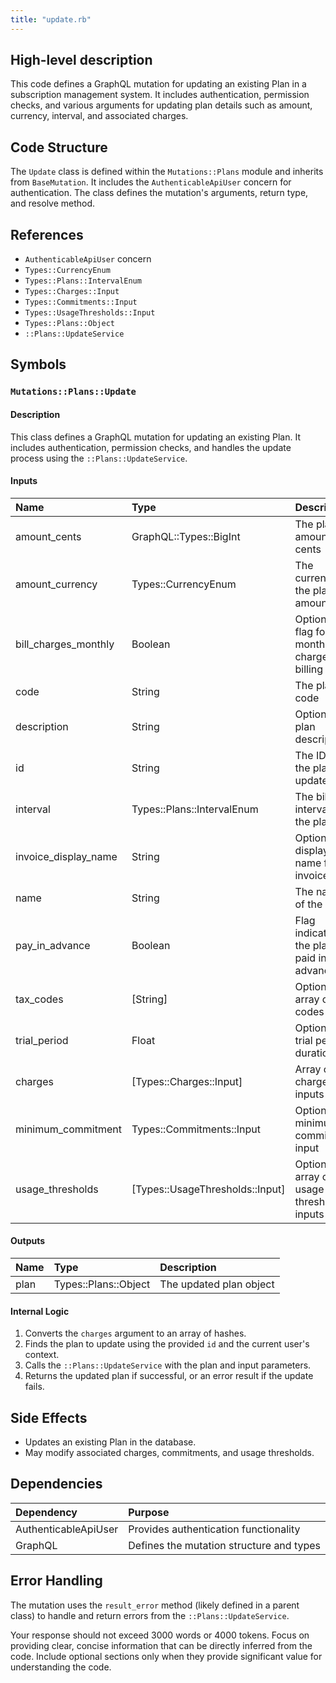 ```yaml
---
title: "update.rb"
---
```


## High-level description
This code defines a GraphQL mutation for updating an existing Plan in a subscription management system. It includes authentication, permission checks, and various arguments for updating plan details such as amount, currency, interval, and associated charges.

## Code Structure
The `Update` class is defined within the `Mutations::Plans` module and inherits from `BaseMutation`. It includes the `AuthenticableApiUser` concern for authentication. The class defines the mutation's arguments, return type, and resolve method.

## References
- `AuthenticableApiUser` concern
- `Types::CurrencyEnum`
- `Types::Plans::IntervalEnum`
- `Types::Charges::Input`
- `Types::Commitments::Input`
- `Types::UsageThresholds::Input`
- `Types::Plans::Object`
- `::Plans::UpdateService`

## Symbols

### `Mutations::Plans::Update`
#### Description
This class defines a GraphQL mutation for updating an existing Plan. It includes authentication, permission checks, and handles the update process using the `::Plans::UpdateService`.

#### Inputs
| Name | Type | Description |
|:-----|:-----|:------------|
| amount_cents | GraphQL::Types::BigInt | The plan amount in cents |
| amount_currency | Types::CurrencyEnum | The currency for the plan amount |
| bill_charges_monthly | Boolean | Optional flag for monthly charge billing |
| code | String | The plan code |
| description | String | Optional plan description |
| id | String | The ID of the plan to update |
| interval | Types::Plans::IntervalEnum | The billing interval for the plan |
| invoice_display_name | String | Optional display name for invoices |
| name | String | The name of the plan |
| pay_in_advance | Boolean | Flag indicating if the plan is paid in advance |
| tax_codes | [String] | Optional array of tax codes |
| trial_period | Float | Optional trial period duration |
| charges | [Types::Charges::Input] | Array of charge inputs |
| minimum_commitment | Types::Commitments::Input | Optional minimum commitment input |
| usage_thresholds | [Types::UsageThresholds::Input] | Optional array of usage threshold inputs |

#### Outputs
| Name | Type | Description |
|:-----|:-----|:------------|
| plan | Types::Plans::Object | The updated plan object |

#### Internal Logic
1. Converts the `charges` argument to an array of hashes.
2. Finds the plan to update using the provided `id` and the current user's context.
3. Calls the `::Plans::UpdateService` with the plan and input parameters.
4. Returns the updated plan if successful, or an error result if the update fails.

## Side Effects
- Updates an existing Plan in the database.
- May modify associated charges, commitments, and usage thresholds.

## Dependencies
| Dependency | Purpose |
|:-----------|:--------|
| AuthenticableApiUser | Provides authentication functionality |
| GraphQL | Defines the mutation structure and types |

## Error Handling
The mutation uses the `result_error` method (likely defined in a parent class) to handle and return errors from the `::Plans::UpdateService`.

Your response should not exceed 3000 words or 4000 tokens. Focus on providing clear, concise information that can be directly inferred from the code. Include optional sections only when they provide significant value for understanding the code.